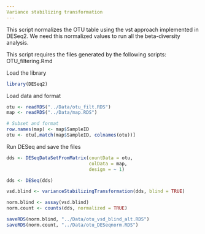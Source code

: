 ```yaml
---
Variance stabilizing transformation 
---
```


This script normalizes the OTU table using the vst approach implemented in DESeq2. We need this normalized values to run all the beta-diversity analysis.

This script requires the files generated by the following scripts:
OTU_filtering.Rmd 

Load the library
```r
library(DESeq2)
```

Load data and format
```r
otu <- readRDS("../Data/otu_filt.RDS")
map <- readRDS("../Data/map.RDS")

# Subset and format
row.names(map) <- map$SampleID
otu <- otu[,match(map$SampleID, colnames(otu))]
```

Run DESeq and save the files
```r
dds <- DESeqDataSetFromMatrix(countData = otu,
                              colData = map,
                              design = ~ 1)

dds <- DESeq(dds)

vsd.blind <- varianceStabilizingTransformation(dds, blind = TRUE)

norm.blind <- assay(vsd.blind)
norm.count <- counts(dds, normalized = TRUE)

saveRDS(norm.blind, "../Data/otu_vsd_blind_alt.RDS")
saveRDS(norm.count, "../Data/otu_DESeqnorm.RDS")
```
